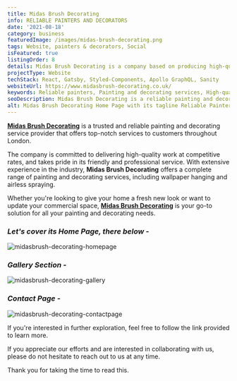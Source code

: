 ```yaml
---
title: Midas Brush Decorating
info: RELIABLE PAINTERS AND DECORATORS
date: '2021-08-18'
category: business
featuredImage: /images/midas-brush-decorating.png
tags: Website, painters & decorators, Social
isFeatured: true
listingOrder: 8
details: Midas Brush Decorating is a company based on producing high-quality work while being reliable and trusted, offering painting and decorating services.
projectType: Website
techStack: React, Gatsby, Styled-Components, Apollo GraphQL, Sanity
websiteUrl: https://www.midasbrush-decorating.co.uk/
keywords: Reliable painters, Painting and decorating services, High-quality work, London, Competitive rates, Wallpaper hanging, Airless spraying.
seoDescription: Midas Brush Decorating is a reliable painting and decorating company based in London offering high-quality services at competitive rates. Get in touch today for all your interior and exterior painting needs.
alt: Midas Brush Decorating Home Page with its tagline Reliable Painters and Decorators written in bold font.
---
```


**[Midas Brush Decorating](https://www.midasbrush-decorating.co.uk/)** is a trusted and reliable painting and decorating service provider that offers top-notch services to customers throughout London.

The company is committed to delivering high-quality work at competitive rates, and takes pride in its friendly and professional service. With extensive experience in the industry, **Midas Brush Decorating** offers a complete range of painting and decorating services, including wallpaper hanging and airless spraying.

Whether you're looking to give your home a fresh new look or want to update your commercial space, **[Midas Brush Decorating](https://www.midasbrush-decorating.co.uk/)** is your go-to solution for all your painting and decorating needs.

### _Let's cover its Home Page, there below -_

![midasbrush-decorating-homepage](../images/midasbrush-decorating-homepage.jpeg)

### _Gallery Section -_

![midasbrush-decorating-gallery](../images/midasbrush-decorating-gallery.jpeg)

### _Contact Page -_

![midasbrush-decorating-contactpage](../images/midasbrush-decorating-contactpage.jpeg)

If you're interested in further exploration, feel free to follow the link provided to learn more.

If you appreciate our efforts and are interested in collaborating with us, please do not hesitate to reach out to us at any time.

Thank you for taking the time to read this.
